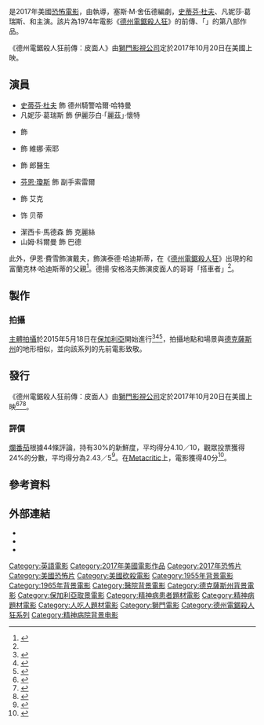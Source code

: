 {{noteTA
|G1=Show
|G2=Movie
|T=zh-tw:德州電鋸殺人狂前傳：皮面人;zh-hk:德州電鋸殺人狂前傳 (2017年電影);zh-cn:人皮脸;
|1=zh-tw:皮面人;zh-hk:皮臉;zh-cn:人皮脸;
}}
{{Infobox film
| name = 德州電鋸殺人狂前傳：皮面人
| original_name = {{lang|en|''Leatherface''}}
| image = Leatherface (2017 film) poster.jpg
| caption = 電影海報
| director = {{le|朱利恩·莫瑞與亞歷山德·布思提羅|Julien Maury and Alexandre Bustillo}}
| producer = {{Plain list|
* {{le|克莉絲塔·坎貝兒|Christa Campbell}}
* {{le|拉提·格羅布曼|Lati Grobman}}
* 卡爾·馬佐索恩
* 萊斯・威爾登
}}
| screenplay = 塞斯·M·舍伍德
| story = 
| based on = {{based on|{{le|德州電鋸殺人狂系列|The Texas Chainsaw Massacre (franchise)}}|[[陶比·胡柏|陶比·胡柏]]<br />{{le|金·漢高爾|Kim Henkel}}}}
| starring = {{Plainlist|
* [[史蒂芬·杜夫|史蒂芬·杜夫]]
* 凡妮莎·葛瑞斯
* {{le|山姆·史崔克|Sam Strike}}
* {{le|莉莉·泰勒|Lili Taylor}}
}}
| music = {{le|約翰·佛利塞爾|John Frizzell (composer)}}
| cinematography = 安托萬·桑尼爾
| editing = {{Plainlist|
* 塞巴斯蒂安·德
* 聖·克魯瓦
* 喬希·伊瑟爾
}}
| studio = {{Plainlist|
* Campbell Grobman Films
* Mainline Pictures
* {{le|怒族影業|Nu Image}}
}}
| distributor = {{Plainlist|
* [[獅門影視公司|獅門影視公司]]（美國）
* 暗光鳥（台灣）
* 華娛有限公司（香港）
}}
| released = {{Film date|2017|8|25|{{le|帝國萊斯特廣場|Empire, Leicester Square}}首映|2017|10|20|美國|2020|9|4|台灣}}
| runtime = 90分鐘<ref name="Runtime">{{cite news|last1=Barkan|first1=Jonathan|title=FrightFest 2017: Cult of Chucky's World Premiere Leads a Stellar List of Horror|url=https://www.dreadcentral.com/news/237682/frightfest-2017-cult-chucky-world-premiere-leads-stellar-horror/|accessdate=2017-07-26|work=[[Dread_Central|Dread Central]]|date=2017-06-30|archive-date=2021-04-29|archive-url=https://web.archive.org/web/20210429032819/https://www.dreadcentral.com/news/237682/frightfest-2017-cult-chucky-world-premiere-leads-stellar-horror/|dead-url=no}}</ref>
| country = {{USA}}
| language = 英語
| budget =
| gross = 95萬美元<ref name=NUM>{{cite web|url=https://the-numbers.com/movie/Leatherface#tab=summary|title=Leatherface (2017)|website=[[The_Numbers_(website)|The Numbers]]|access-date=2017-10-30|archive-date=2019-10-06|archive-url=https://web.archive.org/web/20191006084757/https://www.the-numbers.com/movie/Leatherface#tab=summary|dead-url=no}}</ref>
| preceded_by = 
| followed_by = 《[[德州電鋸殺人狂|德州電鋸殺人狂]]》
| cn_name = 人皮脸
| hk_name = 德州電鋸殺人狂前傳
| tw_name = 德州電鋸殺人狂前傳：皮面人
}}
{{作品名稱|name=''Leatherface''|tw=德州電鋸殺人狂前傳：皮面人|hk=德州電鋸殺人狂前傳|cn=人皮脸}}是2017年美國[[恐怖電影|恐怖電影]]，由{{le|朱利恩·莫瑞與亞歷山德·布思提羅|Julien Maury and Alexandre Bustillo}}執導，塞斯·M·舍伍德編劇，[[史蒂芬·杜夫|史蒂芬·杜夫]]、凡妮莎·葛瑞斯、{{le|山姆·史崔克|Sam Strike}}和{{le|莉莉·泰勒|Lili Taylor}}主演。該片為1974年電影《[[德州電鋸殺人狂|德州電鋸殺人狂]]》的前傳、「{{le|德州電鋸殺人狂系列|The Texas Chainsaw Massacre (franchise)}}」的第八部作品。

《德州電鋸殺人狂前傳：皮面人》由[[獅門影視公司|獅門影視公司]]定於2017年10月20日在美國上映。

== 演員 ==
{{div col|2}}
* [[史蒂芬·杜夫|史蒂芬·杜夫]] 飾 德州騎警哈爾·哈特曼
* 凡妮莎·葛瑞斯 飾 伊麗莎白·「麗茲」·懷特
* {{le|山姆·史崔克|Sam Strike}} 飾 {{le|皮面人|Leatherface|耶底底亞·索耶／傑克森}}
* {{le|莉莉·泰勒|Lili Taylor}} 飾 維娜·索耶
* {{le|克里斯多夫・亞當森|Christopher Adamson}} 飾 郎醫生
* [[芬恩·瓊斯|芬恩·瓊斯]] 飾 副手索雷爾
* {{le|詹姆斯·布洛爾|James Bloor (actor)}} 飾 艾克
* {{tsl|en|Lorina Kamburova|洛丽娜·卡姆布罗瓦|洛丽娜·卡姆布罗瓦}} 饰 贝蒂
* 潔西卡·馬德森 飾 克麗絲
* 山姆·科爾曼 飾 巴德
{{div col end}}

此外，伊恩·費雪飾演戴夫，{{le|朱利安·科斯托夫|Julian Kostov}}飾演泰德·哈迪斯蒂，在《[[德州電鋸殺人狂|德州電鋸殺人狂]]》出現的{{le|莎莉·哈迪斯蒂|Sally Hardesty}}和富蘭克林·哈迪斯蒂的父親<ref name="SallyDad">{{cite web |author=John Squires |url=https://bloody-disgusting.com/news/3423936/exclusive-will-meet-sally-franklins-father-leatherface/ |title=[Exclusive] We Will Meet Sally and Franklin's Father in 'Leatherface' |publisher=Bloody Disgusting |date=2017-02-08 |accessdate=2017-02-08 |archive-date=2021-04-21 |archive-url=https://web.archive.org/web/20210421163351/https://bloody-disgusting.com/news/3423936/exclusive-will-meet-sally-franklins-father-leatherface/ |dead-url=no }}</ref>。德揚·安格洛夫飾演皮面人的哥哥「搭車者」{{le|諾本斯·索耶|Nubbins Sawyer}}<ref name="SallyDad" />。

== 製作 ==
=== 拍攝 ===
[[主體拍攝|主體拍攝]]於2015年5月18日在[[保加利亞|保加利亞]]開始進行<ref>{{cite web |author=Sokol, Tony |url=http://www.denofgeek.us/movies/leatherface/246002/nu-image-adds-leatherface-to-cannes-market |title=Nu Image Adds Leatherface To Cannes Market |publisher=Den of Geek |date=2015-05-05 |accessdate=2015-06-03 |archive-date=2015-12-27 |archive-url=https://web.archive.org/web/20151227074925/http://www.denofgeek.us/movies/leatherface/246002/nu-image-adds-leatherface-to-cannes-market |dead-url=yes }}</ref><ref name="Bloody Disgusting 3">{{cite news|last1=Miska|first1=Brad|title='Leatherface' Cast, Crew and Location Shots!|url=https://bloody-disgusting.com/images/3346858/leatherface-cast-crew-location-shots/|accessdate=2015-06-03|publisher=[[Bloody_Disgusting|Bloody Disgusting]]|date=2015-05-28|archive-date=2021-04-21|archive-url=https://web.archive.org/web/20210421163349/https://bloody-disgusting.com/images/3346858/leatherface-cast-crew-location-shots/|dead-url=no}}</ref><ref name="Bloody Disgusting 5-29-15">{{cite news|last1=Miska|first1=Brad|title=One More On the Run From 'Leatherface' (Exclusive)|url=https://bloody-disgusting.com/exclusives/3346977/one-run-leatherface-exclusive/|accessdate=2015-06-04|publisher=[[Bloody_Disgusting|Bloody Disgusting]]|date=2015-05-29|archive-date=2021-04-21|archive-url=https://web.archive.org/web/20210421163354/https://bloody-disgusting.com/exclusives/3346977/one-run-leatherface-exclusive/|dead-url=no}}</ref>，拍攝地點和場景與[[德克薩斯州|德克薩斯州]]的地形相似，並向該系列的先前電影致敬。

== 發行 ==
《德州電鋸殺人狂前傳：皮面人》由[[獅門影視公司|獅門影視公司]]定於2017年10月20日在美國上映<ref>{{cite web|last=Kennedy|first=Michael|title=Texas Chainsaw Massacre Prequel Leatherface Sets Release Date|url=https://screenrant.com/texas-chainsaw-prequel-leatherface-release-date/|website=Screen Rant|date=2017-06-20|accessdate=2017-06-30|archive-date=2021-04-21|archive-url=https://web.archive.org/web/20210421163349/https://screenrant.com/texas-chainsaw-prequel-leatherface-release-date/|dead-url=no}}</ref><ref>{{cite magazine|last=Sandwell|first=Ian|title=FrightFest 2017 to open with 'Cult Of Chucky' starring Jennifer Tilly|url=http://www.screendaily.com/news/frightfest-2017-to-open-with-cult-of-chucky-starring-jennifer-tilly/5119551.article|magazine=Screen Daily|date=2017-06-30|accessdate=2017-06-30|archive-date=2021-04-21|archive-url=https://web.archive.org/web/20210421163354/https://www.screendaily.com/news/frightfest-2017-to-open-with-cult-of-chucky-starring-jennifer-tilly/5119551.article|dead-url=no}}</ref><ref>{{cite web|last=Foutch|first=Haleigh|title='Leatherface': 'Texas Chainsaw' Prequel Finally Gets a Release Date and Brutal First-Look Images|url=http://collider.com/leatherface-released-date-texas-chainsaw-massacre-prequel/|website=Collider|date=2017-06-30|accessdate=2017-07-01|archive-date=2018-10-18|archive-url=https://web.archive.org/web/20181018103748/http://collider.com/leatherface-released-date-texas-chainsaw-massacre-prequel|dead-url=no}}</ref>。

=== 評價 ===
[[爛番茄|爛番茄]]根據44條評論，持有30%的新鮮度，平均得分4.10／10，觀眾投票獲得24%的分數，平均得分為2.43／5<ref>{{cite web|url=https://www.rottentomatoes.com/m/leatherface_2017|title=Leatherface (2017)|website=[[Rotten_Tomatoes|Rotten Tomatoes]]|accessdate=2020-09-18|archive-date=2021-04-21|archive-url=https://web.archive.org/web/20210421163351/https://www.rottentomatoes.com/m/leatherface_2017|dead-url=no}}</ref>。在[[Metacritic|Metacritic]]上，電影獲得40分<ref>{{cite web|url=https://www.metacritic.com/movie/leatherface|title=Leatherface Reviews|website=[[Metacritic|Metacritic]]|accessdate=2020-09-18|archive-date=2021-10-22|archive-url=https://web.archive.org/web/20211022180208/https://www.metacritic.com/movie/leatherface|dead-url=no}}</ref>。

== 參考資料 ==
{{Reflist|30em}}

== 外部連結 ==
* {{Official website|http://www.millennium-media.net/mf-films/leatherface/}}
* {{IMDb title|2620590}}
*{{Douban|id=25958867}}

{{The Texas Chainsaw Massacre}}
{{DEFAULTSORT:Leatherface (2017 film)}}
[[Category:英語電影|Category:英語電影]]
[[Category:2017年美國電影作品|Category:2017年美國電影作品]]
[[Category:2017年恐怖片|Category:2017年恐怖片]]
[[Category:美國恐怖片|Category:美國恐怖片]]
[[Category:美國砍殺電影|Category:美國砍殺電影]]
[[Category:1955年背景電影|Category:1955年背景電影]]
[[Category:1965年背景電影|Category:1965年背景電影]]
[[Category:醫院背景電影|Category:醫院背景電影]]
[[Category:德克薩斯州背景電影|Category:德克薩斯州背景電影]]
[[Category:保加利亞取景電影|Category:保加利亞取景電影]]
[[Category:精神病患者題材電影|Category:精神病患者題材電影]]
[[Category:精神病題材電影|Category:精神病題材電影]]
[[Category:人吃人題材電影|Category:人吃人題材電影]]
[[Category:獅門電影|Category:獅門電影]]
[[Category:德州電鋸殺人狂系列|Category:德州電鋸殺人狂系列]]
[[Category:精神病院背景电影|Category:精神病院背景电影]]